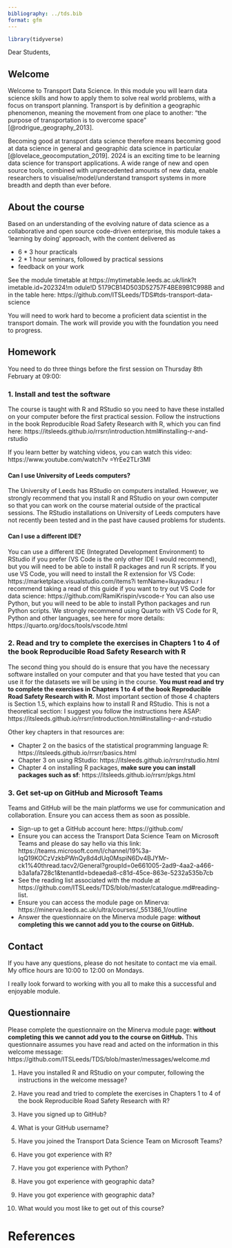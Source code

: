 ```yaml
---
bibliography: ../tds.bib
format: gfm
---
```


<!-- message to students, 2024 -->

```r
library(tidyverse)
```

Dear Students,

## Welcome

Welcome to Transport Data Science.
In this module you will learn data science skills and how to apply them to solve real world problems, with a focus on transport planning.
Transport is by definition a geographic phenomenon, meaning the movement from one place to another: "the purpose of transportation is to overcome space" [@rodrigue_geography_2013].

Becoming good at transport data science therefore means becoming good at data science in general and geographic data science in particular [@lovelace_geocomputation_2019].
2024 is an exciting time to be learning data science for transport applications.
A wide range of new and open source tools, combined with unprecedented amounts of new data, enable researchers to visualise/model/understand transport systems in more breadth and depth than ever before.

## About the course

Based on an understanding of the evolving nature of data science as a collaborative and open source code-driven enterprise, this module takes a 'learning by doing' approach, with the content delivered as

-   6 \* 3 hour practicals
-   2 \* 1 hour seminars, followed by practical sessions
-   feedback on your work

See the module timetable at https://mytimetable.leeds.ac.uk/link?t
imetable.id=202324!m
odule!D
5179CB14D503D52757F4BE89B1C998B and in the table here: https://github.com/ITSLeeds/TDS#tds-transport-data-science

You will need to work hard to become a proficient data scientist in the transport domain.
The work will provide you with the foundation you need to progress.

## Homework

You need to do three things before the first session on Thursday 8th February at 09:00:

### 1. Install and test the software

The course is taught with R and RStudio so you need to have these installed on your computer before the first practical session.
Follow the instructions in the book Reproducible Road Safety Research with R, which you can find here: https://itsleeds.github.io/rrsrr/introduction.html#installing-r-and-rstudio

If you learn better by watching videos, you can watch this video: https://www.youtube.com/watch?v
=YrEe2TLr3MI

#### Can I use University of Leeds computers?

The University of Leeds has RStudio on computers installed.
However, we strongly recommend that you install R and RStudio on your own computer so that you can work on the course material outside of the practical sessions.
The RStudio installations on University of Leeds computers have not recently been tested and in the past have caused problems for students.

#### Can I use a different IDE?

You can use a different IDE (Integrated Development Environment) to RStudio if you prefer (VS Code is the only other IDE I would recommend), but you will need to be able to install R packages and run R scripts.
If you use VS Code, you will need to install the R extension for VS Code: https://marketplace.visualstudio.com/items?i
temName=Ikuyadeu.r I recommend taking a read of this guide if you want to try out VS Code for data science: https://github.com/RamiKrispin/vscode-r You can also use Python, but you will need to be able to install Python packages and run Python scripts.
We strongly recommend using Quarto with VS Code for R, Python and other languages, see here for more details: https://quarto.org/docs/tools/vscode.html

### 2. Read and try to complete the exercises in Chapters 1 to 4 of the book Reproducible Road Safety Research with R

The second thing you should do is ensure that you have the necessary software installed on your computer and that you have tested that you can use it for the datasets we will be using in the course.
**You must read and try to complete the exercises in Chapters 1 to 4 of the book Reproducible Road Safety Research with R.** Most important section of those 4 chapters is Section 1.5, which explains how to install R and RStudio.
This is not a theoretical section: I suggest you follow the instructions here ASAP: https://itsleeds.github.io/rrsrr/introduction.html#installing-r-and-rstudio

Other key chapters in that resources are:

-   Chapter 2 on the basics of the statistical programming language R: https://itsleeds.github.io/rrsrr/basics.html
-   Chapter 3 on using RStudio: https://itsleeds.github.io/rrsrr/rstudio.html
-   Chapter 4 on installing R packages, **make sure you can install packages such as sf**: https://itsleeds.github.io/rrsrr/pkgs.html

### 3. Get set-up on GitHub and Microsoft Teams

Teams and GitHub will be the main platforms we use for communication and collaboration.
Ensure you can access them as soon as possible.

-   Sign-up to get a GitHub account here: https://github.com/
-   Ensure you can access the Transport Data Science Team on Microsoft Teams and please do say hello via this link: https://teams.microsoft.com/l/channel/19%3a-IqQ19KOCzVzkbPWnQy8d4dUq0MspiN6Dv4BJYMr-ck1%40thread.tacv2/General?groupId=0e661005-2ad9-4aa2-a466-b3a1afa728c1&tenantId=bdeaeda8-c81d-45ce-863e-5232a535b7cb
-   See the reading list associated with the module at https://github.com/ITSLeeds/TDS/blob/master/catalogue.md#reading-list.
-   Ensure you can access the module page on Minerva: https://minerva.leeds.ac.uk/ultra/courses/_551386_1/outline
-   Answer the questionnaire on the Minerva module page: **without completing this we cannot add you to the course on GitHub.**

## Contact

If you have any questions, please do not hesitate to contact me via email.
My office hours are 10:00 to 12:00 on Mondays.

I really look forward to working with you all to make this a successful and enjoyable module.

## Questionnaire

Please complete the questionnaire on the Minerva module page: **without completing this we cannot add you to the course on GitHub.**
This questionnaire assumes you have read and acted on the information in this welcome message: https://github.com/ITSLeeds/TDS/blob/master/messages/welcome.md

1. Have you installed R and RStudio on your computer, following the instructions in the welcome message? 

2. Have you read and tried to complete the exercises in Chapters 1 to 4 of the book Reproducible Road Safety Research with R?

3. Have you signed up to GitHub?

4. What is your GitHub username?

5. Have you joined the Transport Data Science Team on Microsoft Teams?

6. Have you got experience with R?

7. Have you got experience with Python?

8. Have you got experience with geographic data?

9. Have you got experience with geographic data?

10. What would you most like to get out of this course?

# References